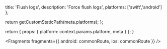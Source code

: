                   
  title: 'Flush logs',
  description: 'Force flush logs',
  platforms: ['swift','android']
};

  return getCustomStaticPath(meta.platforms);
};

  return {
    props: {
      platform: context.params.platform,
      meta
    }
  };
}
          



<Fragments
  fragments={{
    android: commonRoute,
    ios: commonRoute
  }}
/>
